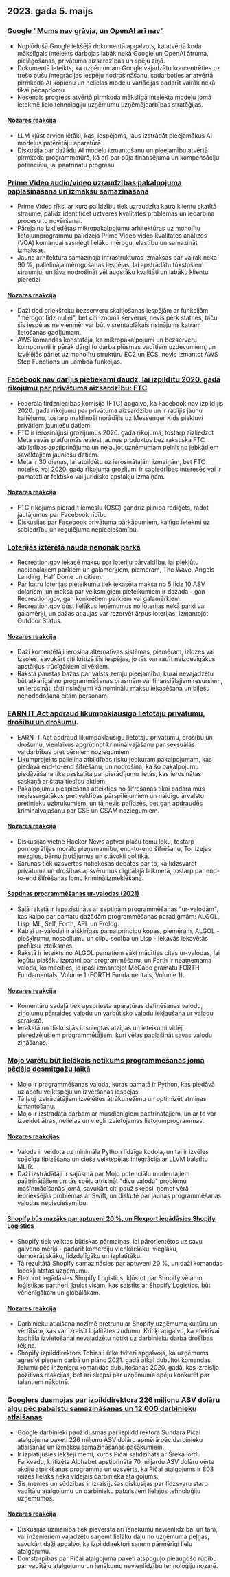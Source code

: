 

<CallToAction />

<Steps>

## 2023. gada 5. maijs

### [Google "Mums nav grāvja, un OpenAI arī nav"](https://www.semianalysis.com/p/google-we-have-no-moat-and-neither)

- Noplūdušā Google iekšējā dokumentā apgalvots, ka atvērtā koda mākslīgais intelekts darbojas labāk nekā Google un OpenAI ātruma, pielāgošanas, privātuma aizsardzības un spēju ziņā.
- Dokumentā ieteikts, ka uzņēmumam Google vajadzētu koncentrēties uz trešo pušu integrācijas iespēju nodrošināšanu, sadarboties ar atvērtā pirmkoda AI kopienu un nelielas modeļu variācijas padarīt vairāk nekā tikai pēcapdomu.
- Nesenais progress atvērtā pirmkoda mākslīgā intelekta modeļu jomā ietekmē lielo tehnoloģiju uzņēmumu uzņēmējdarbības stratēģijas.

#### [Nozares reakcija](http://news.ycombinator.com/item?id=35813322)

- LLM kļūst arvien lētāki, kas, iespējams, ļaus izstrādāt pieejamākus AI modeļus patērētāju aparatūrā.
- Diskusija par dažādu AI modeļu izmantošanu un pieejamību atvērtā pirmkoda programmatūrā, kā arī par pūļa finansējuma un kompensāciju potenciālu, lai paātrinātu progresu.

### [Prime Video audio/video uzraudzības pakalpojuma paplašināšana un izmaksu samazināšana](https://www.primevideotech.com/video-streaming/scaling-up-the-prime-video-audio-video-monitoring-service-and-reducing-costs-by-90)

- Prime Video rīks, ar kura palīdzību tiek uzraudzīta katra klientu skatītā straume, palīdz identificēt uztveres kvalitātes problēmas un iedarbina procesu to novēršanai.
- Pāreja no izkliedētas mikropakalpojumu arhitektūras uz monolītu lietojumprogrammu palīdzēja Prime Video video kvalitātes analīzes (VQA) komandai sasniegt lielāku mērogu, elastību un samazināt izmaksas.
- Jaunā arhitektūra samazināja infrastruktūras izmaksas par vairāk nekā 90 %, palielināja mērogošanas iespējas, lai apstrādātu tūkstošiem straumju, un ļāva nodrošināt vēl augstāku kvalitāti un labāku klientu pieredzi.

#### [Nozares reakcija](http://news.ycombinator.com/item?id=35811741)

- Daži dod priekšroku bezserveru skaitļošanas iespējām ar funkcijām "mērogot līdz nullei", bet citi iznomā serverus, nevis pērk statnes, taču šīs iespējas ne vienmēr var būt visrentablākais risinājums katram lietošanas gadījumam.
- AWS komandas konstatēja, ka mikropakalpojumi un bezserveru komponenti ir pārāk dārgi to darba plūsmas vadītiem uzdevumiem, un izvēlējās pāriet uz monolītu struktūru EC2 un ECS, nevis izmantot AWS Step Functions un Lambda funkcijas.

### [Facebook nav darījis pietiekami daudz, lai izpildītu 2020. gada rīkojumu par privātuma aizsardzību: FTC](https://arstechnica.com/tech-policy/2023/05/ftc-says-facebook-violated-privacy-order-proposes-ban-on-monetizing-youth-data/)

- Federālā tirdzniecības komisija (FTC) apgalvo, ka Facebook nav izpildījis 2020. gada rīkojumu par privātuma aizsardzību un ir radījis jaunu kaitējumu, tostarp maldinoši norādījis uz Messenger Kids piekļuvi privātiem jauniešu datiem.
- FTC ir ierosinājusi grozījumus 2020. gada rīkojumā, tostarp aizliedzot Meta savās platformās ieviest jaunus produktus bez rakstiska FTC atbilstības apstiprinājuma un neļaujot uzņēmumam pelnīt no jebkādiem savāktajiem jauniešu datiem.
- Meta ir 30 dienas, lai atbildētu uz ierosinātajām izmaiņām, bet FTC noteiks, vai 2020. gada rīkojuma grozījumi ir sabiedrības interesēs vai ir pamatoti ar faktisko vai juridisko apstākļu izmaiņām.

#### [Nozares reakcija](http://news.ycombinator.com/item?id=35814081)

- FTC rīkojums pierādīt iemeslu (OSC) gandrīz pilnībā rediģēts, radot jautājumus par Facebook rīcību
- Diskusijas par Facebook privātuma pārkāpumiem, kaitīgo ietekmi uz sabiedrību un regulējuma nepieciešamību.

### [Loterijās iztērētā nauda nenonāk parkā](https://outdoorstatus.com/articles/recreation-gov-lottery-fees/)

- Recreation.gov iekasē maksu par loteriju pārvaldību, lai piekļūtu nacionālajiem parkiem un galamērķiem, piemēram, The Wave, Angels Landing, Half Dome un citiem.
- Par katru loterijas pieteikumu tiek iekasēta maksa no 5 līdz 10 ASV dolāriem, un maksa par veiksmīgiem pieteikumiem ir dažāda - gan Recreation.gov, gan konkrētiem parkiem vai galamērķiem.
- Recreation.gov gūst lielākus ieņēmumus no loterijas nekā parki vai galamērķi, un dažas atļaujas var rezervēt ārpus loterijas, izmantojot Outdoor Status.

#### [Nozares reakcija](http://news.ycombinator.com/item?id=35809570)

- Daži komentētāji ierosina alternatīvas sistēmas, piemēram, izlozes vai izsoles, savukārt citi kritizē šīs iespējas, jo tās var radīt neizdevīgākus apstākļus trūcīgākiem cilvēkiem.
- Rakstā paustas bažas par valsts zemju pieejamību, kurai nevajadzētu būt atkarīgai no programmēšanas prasmēm vai finansiālajiem resursiem, un ierosināti tādi risinājumi kā nominālu maksu iekasēšana un biļešu nenododošana citām personām.

### [EARN IT Act apdraud likumpaklausīgo lietotāju privātumu, drošību un drošumu](https://techfreedom.org/earn-it-act-remains-a-threat-to-liberty-security-safety-of-children/).

- EARN IT Act apdraud likumpaklausīgu lietotāju privātumu, drošību un drošumu, vienlaikus apgrūtinot kriminālvajāšanu par seksuālās vardarbības pret bērniem noziegumiem.
- Likumprojekts palielina atbildības risku jebkuram pakalpojumam, kas piedāvā end-to-end šifrēšanu, un nodrošina, ka šo pakalpojumu piedāvāšana tiks uzskatīta par pierādījumu lietās, kas ierosinātas saskaņā ar štata tiesību aktiem.
- Pakalpojumu piespiešana atteikties no šifrēšanas tikai padara mūs neaizsargātākus pret valdības pārspīlējumiem un naidīgu ārvalstu pretinieku uzbrukumiem, un tā nevis palīdzēs, bet gan apdraudēs kriminālvajāšanu par CSE un CSAM noziegumiem.

#### [Nozares reakcija](http://news.ycombinator.com/item?id=35814113)

- Diskusijas vietnē Hacker News aptver plašu tēmu loku, tostarp pornogrāfijas morālo pieņemamību, end-to-end šifrēšanu, Tor izejas mezglus, bērnu jautājumus un stāvokli politikā.
- Sarunās tiek uzsvērtas notiekošās debates par to, kā līdzsvarot privātuma un drošības apsvērumus digitālajā laikmetā, tostarp par end-to-end šifrēšanas lomu kriminālizmeklēšanā.

#### [Septiņas programmēšanas ur-valodas (2021)](https://madhadron.com/programming/seven_ur_languages.html)

- Šajā rakstā ir iepazīstināts ar septiņām programmēšanas "ur-valodām", kas kalpo par pamatu dažādām programmēšanas paradigmām: ALGOL, Lisp, ML, Self, Forth, APL un Prolog.
- Katrai ur-valodai ir atšķirīgas pamatprincipu kopas, piemēram, ALGOL - piešķīrumu, nosacījumu un cilpu secība un Lisp - iekavās iekavētās prefiksu izteiksmes.
- Rakstā ir ieteikts no ALGOL pamatiem sākt mācīties citas ur-valodas, lai iegūtu plašāku izpratni par programmēšanu, un Forth ir neatņemama valoda, ko mācīties, jo īpaši izmantojot McCabe grāmatu FORTH Fundamentals, Volume 1 (FORTH Fundamentals, Volume 1).

#### [Nozares reakcija](http://news.ycombinator.com/item?id=35813496)

- Komentāru sadaļā tiek apspriesta aparatūras definēšanas valodu, ziņojumu pārraides valodu un varbūtisko valodu iekļaušana ur valodu sarakstā.
- Ierakstā un diskusijās ir sniegtas atziņas un ieteikumi vidēji pieredzējušiem programmētājiem, kuri vēlas paplašināt savas valodu zināšanas.

### [Mojo varētu būt lielākais notikums programmēšanas jomā pēdējo desmitgažu laikā](https://www.fast.ai/posts/2023-05-03-mojo-launch.html)

- Mojo ir programmēšanas valoda, kuras pamatā ir Python, kas piedāvā uzlabotu veiktspēju un izvēršanas iespējas.
- Tā ļauj izstrādātājiem izvēlēties ātrāku režīmu un optimizēt atmiņas izmantošanu.
- Mojo ir izstrādāta darbam ar mūsdienīgiem paātrinātājiem, un ar to var izveidot ātras, nelielas un viegli izvietojamas lietojumprogrammas.

#### [Nozares reakcijas](http://news.ycombinator.com/item?id=35809658)

- Valoda ir veidota uz minimāla Python līdzīga kodola, un tai ir izvēles spēcīga tipizēšana un cieša veiktspējas integrācija ar LLVM balstītu MLIR.
- Daži izstrādātāji ir sajūsmā par Mojo potenciālu modernajiem paātrinātājiem un tās spēju atrisināt "divu valodu" problēmu mašīnmācīšanās jomā, savukārt citi pauž skepsi, ņemot vērā iepriekšējās problēmas ar Swift, un diskutē par jaunas programmēšanas valodas nepieciešamību.

#### [Shopify būs mazāks par aptuveni 20 %, un Flexport iegādāsies Shopify Logistics](https://news.shopify.com/important-team-and-business-changes)

- Shopify tiek veiktas būtiskas pārmaiņas, lai pārorientētos uz savu galveno mērķi - padarīt komerciju vienkāršāku, vieglāku, demokrātiskāku, līdzdalīgāku un izplatītāku.
- Tā rezultātā Shopify samazināsies par aptuveni 20 %, un daži komandas locekļi atstās uzņēmumu.
- Flexport iegādāsies Shopify Logistics, kļūstot par Shopify vēlamo loģistikas partneri, ļaujot visam, kas saistīts ar Shopify Logistics, būt vērienīgākam un globālākam.

#### [Nozares reakcija](http://news.ycombinator.com/item?id=35813763)

- Darbinieku atlaišana nozīmē pretrunu ar Shopify uzņēmuma kultūru un vērtībām, kas var izraisīt lojalitātes zudumu. Kritiķi apgalvo, ka efektīvai kapitāla izvietošanai nevajadzētu notikt uz darbinieku darba drošības rēķina.
- Shopify izpilddirektors Tobias Lütke tviterī apgalvoja, ka uzņēmums agresīvi pieņem darbā un plāno 2021. gadā atkal dubultot komandas lielumu pēc inženieru komandas dubultošanas 2020. gadā, kas izraisīja pozitīvas reakcijas, bet arī skepsi par uzņēmuma spēju konkurēt par talantiem nākotnē.

### [Googlers dusmojas par izpilddirektora 226 miljonu ASV dolāru algu pēc pabalstu samazināšanas un 12 000 darbinieku atlaišanas](https://arstechnica.com/tech-policy/2023/05/googlers-angry-about-ceos-226m-pay-after-cuts-in-perks-and-12000-layoffs/)

- Google darbinieki pauž dusmas par izpilddirektora Sundara Pičai atalgojuma paketi 226 miljonu ASV dolāru apmērā pēc darbinieku atlaišanas un izmaksu samazināšanas pasākumiem.
- Ir izplatījušies iekšēji memi, kuros Pičai salīdzināts ar Šreka lordu Farkvadu, kritizēta Alphabet apstiprinātā 70 miljardu ASV dolāru vērta akciju atpirkšanas programma un uzsvērts, ka Pičai atalgojums ir 808 reizes lielāks nekā vidējais darbinieka atalgojums.
- Šīs memes un sūdzības ir izraisījušas diskusijas par līdzsvaru starp vadītāju atalgojumu un darbinieku pabalstiem lielajos tehnoloģiju uzņēmumos.

#### [Nozares reakcija](http://news.ycombinator.com/item?id=35821927)

- Diskusijās uzmanība tiek pievērsta arī ienākumu nevienlīdzībai un tam, vai inženieriem vajadzētu saņemt lielāku daļu no uzņēmuma peļņas, savukārt daži apgalvo, ka izpilddirektori saņem pārmērīgi lielu atalgojumu.
- Domstarpības par Pičai atalgojuma paketi atspoguļo pieaugošo rūpību par vadītāju atalgojumu un ienākumu nevienlīdzību tehnoloģiju nozarē.

</Steps>
